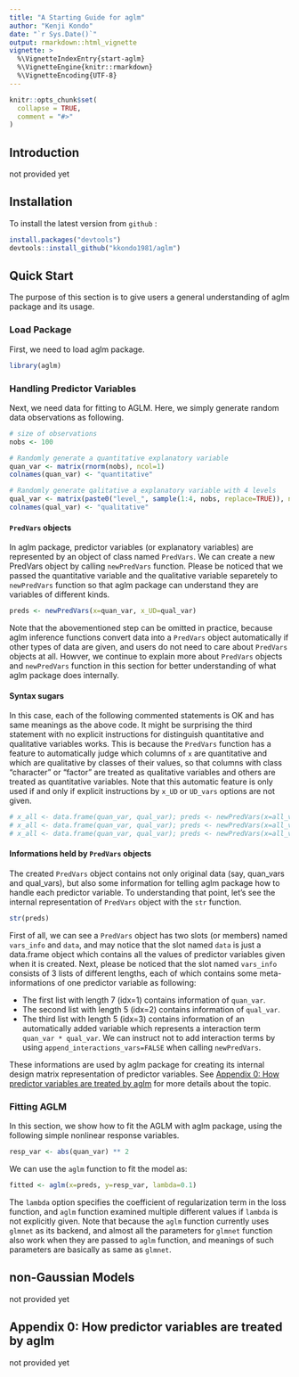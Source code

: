 ```yaml
---
title: "A Starting Guide for aglm"
author: "Kenji Kondo"
date: "`r Sys.Date()`"
output: rmarkdown::html_vignette
vignette: >
  %\VignetteIndexEntry{start-aglm}
  %\VignetteEngine{knitr::rmarkdown}
  %\VignetteEncoding{UTF-8}
---
```


```r
knitr::opts_chunk$set(
  collapse = TRUE,
  comment = "#>"
)
```


## Introduction
not provided yet

## Installation
To install the latest version from `github` :
```r
install.packages("devtools")
devtools::install_github("kkondo1981/aglm")
```

## Quick Start
The purpose of this section is to give users a general understanding of aglm package and its usage.

### Load Package
First, we need to load aglm package.
```r
library(aglm)
```

### Handling Predictor Variables
Next, we need data for fitting to AGLM. Here, we simply generate random data observations as following.
```r
# size of observations
nobs <- 100

# Randomly generate a quantitative explanatory variable
quan_var <- matrix(rnorm(nobs), ncol=1)
colnames(quan_var) <- "quantitative"

# Randomly generate qalitative a explanatory variable with 4 levels
qual_var <- matrix(paste0("level_", sample(1:4, nobs, replace=TRUE)), ncol=1)
colnames(qual_var) <- "qualitative"
```

#### `PredVars` objects
In aglm package, predictor variables (or explanatory variables) are represented by an object of class named `PredVars`. We can create a new PredVars object by calling `newPredVars` function. Please be noticed that we passed the quantitative variable and the qualitative variable separetely to `newPredVars` function so that aglm package can understand they are variables of different kinds. 
```r
preds <- newPredVars(x=quan_var, x_UD=qual_var)
```

Note that the abovementioned step can be omitted in practice, because aglm inference functions convert data into a `PredVars` object automatically if other types of data are given, and users do not need to care about `PredVars` objects at all. Howver, we continue to explain more about `PredVars` objects and `newPredVars` function in this section for better understanding of what aglm package does internally.

#### Syntax sugars
In this case, each of the following commented statements is OK and has same meanings as the above code. It might be surprising the third statement with no explicit instructions for distinguish quantitative and qualitative variables works. This is because the `PredVars` function has a feature to automatically judge which columns of `x` are quantitative and which are qualitative by classes of their values, so that columns with class "character" or "factor" are treated as qualitative variables and others are treated as quantitative variables. Note that this automatic feature is only used if and only if explicit instructions by `x_UD` or `UD_vars` options are not given.
```r
# x_all <- data.frame(quan_var, qual_var); preds <- newPredVars(x=all_vars, UD_vars=2)
# x_all <- data.frame(quan_var, qual_var); preds <- newPredVars(x=all_vars, UD_vars="qualitative")
# x_all <- data.frame(quan_var, qual_var); preds <- newPredVars(x=all_vars)
```

#### Informations held by `PredVars` objects
The created `PredVars` object contains not only original data (say, quan_vars and qual_vars), but also some information for telling aglm package how to handle each predictor variable. To understanding that point, let's see the internal representation of `PredVars` object with the `str` function.
```r
str(preds)
```

First of all, we can see a `PredVars` object has two slots (or members) named `vars_info` and `data`, and may notice that the slot named `data` is just a data.frame object which contains all the values of predictor variables given when it is created. Next, please be noticed that the slot named `vars_info` consists of 3 lists of different lengths, each of which contains some meta-informations of one predictor variable as following:

* The first list with length 7 (idx=1) contains information of `quan_var`.
* The second list with length 5 (idx=2) contains information of `qual_var`.
* The third list with length 5 (idx=3) contains information of an automatically added variable which represents a interaction term `quan_var * qual_var`. We can instruct not to add interaction terms by using `append_interactions_vars=FALSE` when calling `newPredVars`.

These informations are used by aglm package for creating its internal design matrix representation of predictor variables. See [Appendix 0: How predictor variables are treated by aglm] for more details about the topic.

### Fitting AGLM
In this section, we show how to fit the AGLM with aglm package, using the following simple nonlinear response variables.
```r
resp_var <- abs(quan_var) ** 2
```

We can use the `aglm` function to fit the model as:
```r
fitted <- aglm(x=preds, y=resp_var, lambda=0.1)
```

The `lambda` option specifies the coefficient of regularization term in the loss function, and `aglm` function examined multiple different values if `lambda` is not explicitly given. Note that because the `aglm` function currently uses `glmnet` as its backend, and almost all the parameters for `glmnet` function also work when they are passed to `aglm` function, and meanings of such parameters are basically as same as `glmnet`.

## non-Gaussian Models
not provided yet

## Appendix 0: How predictor variables are treated by aglm
not provided yet
